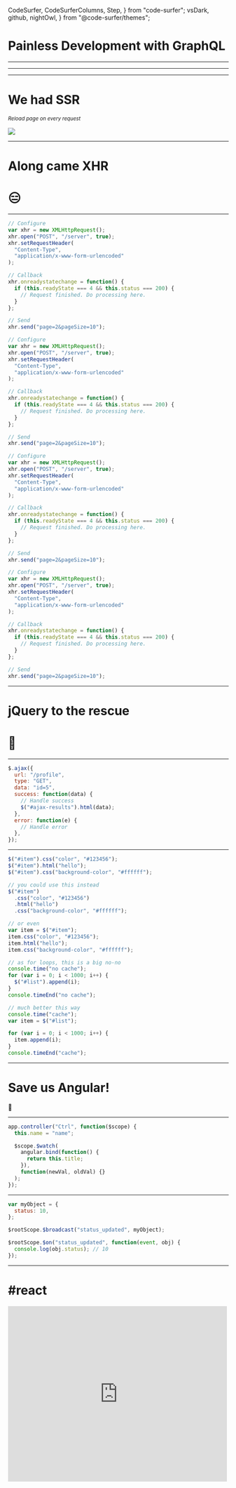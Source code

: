   CodeSurfer,
  CodeSurferColumns,
  Step,
} from "code-surfer";
  vsDark,
  github,
  nightOwl,
} from "@code-surfer/themes";


# Painless Development with GraphQL

---

<Author />

---

<TableOfContents activeStep={0} />

---

# We had SSR

<small>
  <em>Reload page on every request</em>
</small>

<Image
  src="https://sitedown.co/sites/default/files/styles/800px/public/reports/Screen%20shot%202013-11-14%20at%2010.23.34%20PM.png?itok=Yfkg1ag6"
  size={800}
/>

---

# Along came XHR

# 😑

---

<CodeSurfer>

```js title="Who remembers this?"
// Configure
var xhr = new XMLHttpRequest();
xhr.open("POST", "/server", true);
xhr.setRequestHeader(
  "Content-Type",
  "application/x-www-form-urlencoded"
);

// Callback
xhr.onreadystatechange = function() {
  if (this.readyState === 4 && this.status === 200) {
    // Request finished. Do processing here.
  }
};

// Send
xhr.send("page=2&pageSize=10");
```

```js 1:7 title="Who remembers this?"
// Configure
var xhr = new XMLHttpRequest();
xhr.open("POST", "/server", true);
xhr.setRequestHeader(
  "Content-Type",
  "application/x-www-form-urlencoded"
);

// Callback
xhr.onreadystatechange = function() {
  if (this.readyState === 4 && this.status === 200) {
    // Request finished. Do processing here.
  }
};

// Send
xhr.send("page=2&pageSize=10");
```

```js 8:15 title="Who remembers this?"
// Configure
var xhr = new XMLHttpRequest();
xhr.open("POST", "/server", true);
xhr.setRequestHeader(
  "Content-Type",
  "application/x-www-form-urlencoded"
);

// Callback
xhr.onreadystatechange = function() {
  if (this.readyState === 4 && this.status === 200) {
    // Request finished. Do processing here.
  }
};

// Send
xhr.send("page=2&pageSize=10");
```

```js 15:17 title="Who remembers this?"
// Configure
var xhr = new XMLHttpRequest();
xhr.open("POST", "/server", true);
xhr.setRequestHeader(
  "Content-Type",
  "application/x-www-form-urlencoded"
);

// Callback
xhr.onreadystatechange = function() {
  if (this.readyState === 4 && this.status === 200) {
    // Request finished. Do processing here.
  }
};

// Send
xhr.send("page=2&pageSize=10");
```

</CodeSurfer>

---

# jQuery to the rescue

# 🤯

---

<CodeSurfer>

```js title="How about this?"
$.ajax({
  url: "/profile",
  type: "GET",
  data: "id=5",
  success: function(data) {
    // Handle success
    $("#ajax-results").html(data);
  },
  error: function(e) {
    // Handle error
  },
});
```

</CodeSurfer>

---

<CodeSurfer>

```js title="But then we got this"
$("#item").css("color", "#123456");
$("#item").html("hello");
$("#item").css("background-color", "#ffffff");

// you could use this instead
$("#item")
  .css("color", "#123456")
  .html("hello")
  .css("background-color", "#ffffff");

// or even
var item = $("#item");
item.css("color", "#123456");
item.html("hello");
item.css("background-color", "#ffffff");

// as for loops, this is a big no-no
console.time("no cache");
for (var i = 0; i < 1000; i++) {
  $("#list").append(i);
}
console.timeEnd("no cache");

// much better this way
console.time("cache");
var item = $("#list");

for (var i = 0; i < 1000; i++) {
  item.append(i);
}
console.timeEnd("cache");
```

</CodeSurfer>

---

# Save us Angular!

🥺

---

<CodeSurfer>

```js title="It was amazing" subtitle="Organized code, template binding, routing, and services!"
app.controller("Ctrl", function($scope) {
  this.name = "name";

  $scope.$watch(
    angular.bind(function() {
      return this.title;
    }),
    function(newVal, oldVal) {}
  );
});
```

</CodeSurfer>

---

<CodeSurfer>

```js title="rootScope is evil" subtitle="Two-way binding is crazy"
var myObject = {
  status: 10,
};

$rootScope.$broadcast("status_updated", myObject);

$rootScope.$on("status_updated", function(event, obj) {
  console.log(obj.status); // 10
});
```

</CodeSurfer>

---

# #react

<iframe
  src="https://giphy.com/embed/l0NwKAlZzZ9pyi9fa"
  width="500"
  height="400"
  frameBorder="0"
  class="giphy-embed"
  allowFullScreen
/>

---

<CodeSurfer>

```jsx title="Mind.  Blown.  Again.    🤯"
class Username extends React.Component {
  render() {
    const { firstName, lastName } = this.props;
    return (
      <h1>
        {firstName} {lastName}
      </h1>
    );
  }
}
```

</CodeSurfer>

---

<CodeSurferColumns>

<Step>

```js title="Component"
class Profile extends React.Component {
  componentDidMount() {
    this.props.fetchProfile();
  }

  render() {
    // return JSX
  }
}

// Select data from Redux
const mapStateToProps = state => ({
  profile: state.profile,
});

// Connect Action Creators to Redux
const mapDispatchToProps = {
  fetchProfile,
};

// Connect to Redux
const ConnectedProfile = connect(
  mapStateToProps,
  mapDispatchToProps
)(Profile);

export default ConnectedProfile;
```

```js title="Actions"
// Redux Action Creators
const fetchProfileRequest = () => ({
  type: "FETCH_PROFILE_REQUEST",
  payload: {},
});

const fetchProfileSuccess = ({ profile }) => ({
  type: "FETCH_PROFILE_SUCCESS",
  payload: { profile },
});

const fetchProfileFailure = ({ error }) => ({
  type: "FETCH_PROFILE_ERROR",
  payload: { error },
});

// Redux Action
export const fetchProfile = ({ id }) => async dispatch => {
  dispatch(fetchProfileRequest());
  try {
    const profile = await profileUtils.getProfile({ id });
    fetchProfileSuccess({ profile });
  } catch (error) {
    fetchProfileFailure({ error });
  }
};
```

```js title="Reducer"
// Initial state
const initialState = {
  error: null,
  loading: false,
  profile: null,
};

export default reducer = (state = initialState, action) => {
  const { type, payload } = action;

  switch (type) {
    case "FETCH_PROFILE_REQUEST":
      return {
        ...state,
        error: null,
        loading: true,
        profile: null,
      };
    case "FETCH_PROFILE_SUCCESS":
      return {
        ...state,
        error: false,
        loading: false,
        profile: payload.profile,
      };
    case "FETCH_PROFILE_FAILURE":
      return {
        ...state,
        error: payload.error,
        loading: false,
        profile: null,
      };
    default:
      return state;
  }
};
```

</Step>

<Step>

```js 12:26 title="Component" subtitle="Connect to Redux"
// Component
class Profile extends React.Component {
  componentDidMount() {
    this.props.fetchProfile();
  }

  render() {
    // return JSX
  }
}

// Select data from Redux
const mapStateToProps = state => ({
  profile: state.profile,
});

// Connect Action Creators to Redux
const mapDispatchToProps = {
  fetchProfile,
};

// Connect to Redux
const ConnectedProfile = connect(
  mapStateToProps,
  mapDispatchToProps
)(Profile);

export default ConnectedProfile;
```

```js 15:26 title="Actions" subtitle="Higher-order async function via redux-thunk"
// Redux Action Creators
const fetchProfileRequest = () => ({
  type: "FETCH_PROFILE_REQUEST",
  payload: {},
});

const fetchProfileSuccess = ({ profile }) => ({
  type: "FETCH_PROFILE_SUCCESS",
  payload: { profile },
});

const fetchProfileFailure = ({ error }) => ({
  type: "FETCH_PROFILE_ERROR",
  payload: { error },
});

// Redux Action
export const fetchProfile = ({ id }) => async dispatch => {
  dispatch(fetchProfileRequest());
  try {
    const profile = await profileUtils.getProfile({ id });
    fetchProfileSuccess({ profile });
  } catch (error) {
    fetchProfileFailure({ error });
  }
};
```

```js 6:36 title="Reducer" subtitle="Handle state updates from dispatched events"
// Initial state
const initialState = {
  error: null,
  loading: false,
  profile: null,
};

export default reducer = (state = initialState, action) => {
  const { type, payload } = action;

  switch (type) {
    case "FETCH_PROFILE_REQUEST":
      return {
        ...state,
        error: null,
        loading: true,
        profile: null,
      };
    case "FETCH_PROFILE_SUCCESS":
      return {
        ...state,
        error: false,
        loading: false,
        profile: payload.profile,
      };
    case "FETCH_PROFILE_FAILURE":
      return {
        ...state,
        error: payload.error,
        loading: false,
        profile: null,
      };
    default:
      return state;
  }
};
```

</Step>

</CodeSurferColumns>

---

# Same fundamental problems

- Consume APIs

- Manage frontend state

- Keep moving forward

---

<TableOfContents activeStep={1} />

---

# GraphQL

Spec released by Facebook in 2015

- Shift to mobile

- High network usage

- Interconnected data

- [Interview with Lee Byron (Co-creator GraphQL)](https://nordicapis.com/interview-with-graphql-co-creator-lee-byron/)

---

# It's a spec, not code

---

# Shift to mobile

- News Feed on iOS app

- Less powerful devices

- Flaky networks

---

# High network usage

<CodeSurferColumns>

<Step>

```js title="REST Request /profile"
{
  id: 1,
  age: 29,
  firstName: 'John',
  lastName: 'Smith',
  nationality: 'Canadian',
  mothersMaidenName: 'Johnson',
  fathersFirstPet: 'Goldy the goldfish',
  email: 'john.smith@email.com',
  interests: ['Skiing', 'Comic Books'],
  profilePictureUrl: 'https://thispersondoesnotexist.com/',
  relationshipStatus: {
    status: "its_complicated",
    partner: {
      firstName: 'Jessica',
      lastname: 'Thompson',
      age: 30,
      nationality: 'American'
    }
  }
}
```

```js title="What we actually need"
{
  id: 1,
  firstName: 'John',
  lastName: 'Smith',
  profilePictureUrl: 'https://thispersondoesnotexist.com/'
}
```

<SimpleProfilePlaceholder />

</Step>

</CodeSurferColumns>

---

# Interconnected data

<CodeSurferColumns>

<Step>

```js title="GET /users"
[
  { id: 1, firstName: "John" },
  { id: 2, firstName: "Sarah" },
  { id: 3, firstName: "Julia" },
];
```

```js title="GET /blog-posts"
[
  { id: 1, authorId: 2 },
  { id: 2, authorId: 2 },
  { id: 3, authorId: 3 },
];
```

```js title="Connect" subtitle="This isn't just annoying, it can have runtime perf issues"
const getUserProfileForBlogPost = postId => {
  // Traverse Blog Posts
  const author = blogPosts.find(post => post.id === postId);

  // Traverse users
  const user = users.find(user => user.id === author.id);

  return user;
};
```

</Step>

</CodeSurferColumns>

---

# Other problems too!

Developer Communication

<iframe
  src="https://giphy.com/embed/9xm2Ihyd7Mmy7nbCu7"
  width="700"
  height="500"
  frameBorder="0"
  class="giphy-embed"
  allowFullScreen
/>

---

# Other problems too!

Documentation

<iframe
  src="https://giphy.com/embed/iGvWZBfhOmBKEtWJmF"
  width="500"
  height="500"
  frameBorder="0"
  class="giphy-embed"
  allowFullScreen
/>

---

# GraphQL can help

---

<TableOfContents activeStep={2} />

---

# Core Tenets

- One endpoint

- Query connected data

- Strongly enforced contract

---

<OneEndpoint />

---

# GraphQL Schema (Backend)

- TypeDefs

- Resolvers

---

# TypeDefs

The definition of what a GraphQL API exposes

- Input Types

- Output Types

- Queries (GET)

- Mutations (PUT, PATCH, POST, DELETE)

---

<CodeSurferColumns>

<Step>

```js title="TypeDefs"
type User {
  id: ID!
  firstName: String!
  lastName: String!
}
```

```js title="Client"
// Nothing yet
```

</Step>

<Step>

```js title="TypeDefs"
type User {
  id: ID!
  age: Int
  firstName: String!
  lastName: String!
  fullName: String!
}
```

```js title="Client"
// Nothing yet
```

</Step>

<Step>

```js title="TypeDefs"
type User {
  id: ID!
  age: Int
  firstName: String!
  lastName: String!
  fullName: String!
}

type BlogPost {
  id: ID!
  title: String!
  content: String!
}
```

```js title="Client"
// Nothing yet
```

</Step>

<Step>

```js title="TypeDefs"
type User {
  id: ID!
  age: Int
  blogPosts: [BlogPost]!
  firstName: String!
  lastName: String!
  fullName: String!
}

type BlogPost {
  id: ID!
  author: User!
  title: String!
  content: String!
}
```

```js title="Client"
// Nothing yet
```

</Step>

<Step>

```js title="TypeDefs"
type User {
  id: ID!
  age: Int
  blogPosts: [BlogPost]!
  firstName: String!
  lastName: String!
  fullName: String!
}

type BlogPost {
  id: ID!
  author: User!
  title: String!
  content: String!
}

type Query {
  author(id: ID!): User!
}
```

```js title="Client"
query {
  author(id: 1) {
    fullName
  }
}
```

</Step>

<Step>

```js 4 title="TypeDefs"
type User {
  id: ID!
  age: Int
  blogPosts: [BlogPost]!
  firstName: String!
  lastName: String!
  fullName: String!
}

type BlogPost {
  id: ID!
  author: User!
  title: String!
  content: String!
}

type Query {
  author(id: ID!): User!
}
```

```js title="Client"
query {
  author(id: 1) {
    fullName
    blogPosts {
      title
    }
  }
}
```

</Step>

<Step>

```js 4 title="TypeDefs"
type User {
  id: ID!
  age: Int
  blogPosts: [BlogPost]!
  firstName: String!
  lastName: String!
  fullName: String!
}

type BlogPost {
  id: ID!
  author: User!
  title: String!
  content: String!
}

type Query {
  author(id: ID!): User!
}
```

```js title="Client"
query {
  author(id: 1) {
    fullName
    blogPosts {
      title
    }
  }
}

// Results
{
  author: {
    fullName: 'John Smith',
    blogPosts: [
      { title: 'Software Development 101' },
      { title: 'Software Development 102' }
    ]
  }
}
```

</Step>

<Step>

```js title="TypeDefs"
type User {
  id: ID!
  age: Int
  blogPosts: [BlogPost]!
  firstName: String!
  lastName: String!
  fullName: String!
}

type BlogPost {
  id: ID!
  author: User!
  title: String!
  content: String!
}

type Query {
  author(id: ID!): User!
  blogPost(id: ID!): BlogPost!
}
```

```js title="Client"
query {
  blogPost(id: 1) {
    title
    author {
      age
      lastName
    }
  }
}

// Results
{
  blogPost: {
    title: 'Software Development 101'
    author: {
      age: 29,
      lastName: 'Smith'
    }
  }
}
```

</Step>

<Step>

```js title="TypeDefs"
type User {
  id: ID!
  age: Int
  blogPosts: [BlogPost]!
  firstName: String!
  lastName: String!
  fullName: String!
}

type BlogPost {
  id: ID!
  author: User!
  title: String!
  content: String!
}

type Query {
  author(id: ID!): User!
  blogPost(id: ID!): BlogPost!
}

type Mutation {
  updateBlogPost(????): BlogPost!
}
```

```js title="Client"
// Nothing here yet
```

</Step>

<Step>

```js title="TypeDefs"
type User {
  id: ID!
  age: Int
  blogPosts: [BlogPost]!
  firstName: String!
  lastName: String!
  fullName: String!
}

type BlogPost {
  id: ID!
  author: User!
  title: String!
  content: String!
}

type Query {
  author(id: ID!): User!
  blogPost(id: ID!): BlogPost!
}
```

```js title="Client"
query {
  blogPost(id: 1) {
    title
    author {
      age
      lastName
    }
  }
}

// Results
{
  blogPost: {
    title: 'Software Development 101',
    author: {
      age: 29,
      lastName: 'Smith'
    }
  }
}
```

</Step>

<Step>

```js title="TypeDefs"
type User {
  id: ID!
  age: Int
  blogPosts: [BlogPost]!
  firstName: String!
  lastName: String!
  fullName: String!
}

type BlogPost {
  id: ID!
  author: User!
  title: String!
  content: String!
}

type Query {
  author(id: ID!): User!
  blogPost(id: ID!): BlogPost!
}

input UpdateBlogPostInput {
  id: ID!
  title: String
  content: String
}

type Mutation {
  updateBlogPost(input: UpdateBlogPostInput!): BlogPost!
}
```

```js title="Client"
mutation {
  updateBlogPost(input: { id: 1, title: "This is a new title" }) {
    title
    id
  }
}

// Results
{
  blogPost: {
    id: 1
    title: 'This is a new title'
  }
}
```

</Step>

</CodeSurferColumns>

---

# Not magic

Because we need to write `resolvers`

---

<CodeSurferColumns>

<Step>

```js title="TypeDefs"
type User {
  id: ID!
  age: Int
  blogPosts: [BlogPost]!
  firstName: String!
  lastName: String!
  fullName: String!
}

type BlogPost {
  id: ID!
  author: User!
  title: String!
  content: String!
}

type Query {
  author(id: ID!): User!
  blogPost(id: ID!): BlogPost!
}

input UpdateBlogPostInput {
  id: ID!
  title: String
  content: String
}

type Mutation {
  updateBlogPost(input: UpdateBlogPostInput!): BlogPost!
}
```

```js title="Resolvers"
const resolvers = {
  Query: {
    author: async (parent, args, context, info) => {
      const user = await UserModel.findById(args.id);
      return user;
    },
    blogPost: async (parent, args, context, info) => {
      const blogPost = await BlogPostModel.findById(
        args.id
      );
      return blogPost;
    },
  },
};
```

</Step>

<Step>

```js title="TypeDefs"
type User {
  id: ID!
  age: Int
  blogPosts: [BlogPost]!
  firstName: String!
  lastName: String!
  fullName: String!
}

type BlogPost {
  id: ID!
  author: User!
  title: String!
  content: String!
}

type Query {
  author(id: ID!): User!
  blogPost(id: ID!): BlogPost!
}

input UpdateBlogPostInput {
  id: ID!
  title: String
  content: String
}

type Mutation {
  updateBlogPost(input: UpdateBlogPostInput!): BlogPost!
}
```

```js title="Resolvers"
const resolvers = {
  User: {
    fullName: (parent, args, context, info) =>
      `${parent.firstName} ${parent.lastName}`,
    blogPosts: async (parent, args, context, info) => {
      return await BlogPostModel.find({ authorId: parent.id })
    }
  },
  BlogPost: {
    author: (parent) => {
      return await UserModel.findById(parent.authorId)
    }
  },
  Query: {
    author: async (parent, args, context, info) => {
      const user = await UserModel.findById(args.id);
      return user;
    },
    blogPost: async (parent, args, context, info) => {
      const blogPost = await BlogPostModel.findById(
        args.id
      );
      return blogPost;
    },
  },
};
```

</Step>

<Step>

```js title="TypeDefs"
type User {
  id: ID!
  age: Int
  blogPosts: [BlogPost]!
  firstName: String!
  lastName: String!
  fullName: String!
}

type BlogPost {
  id: ID!
  author: User!
  title: String!
  content: String!
}

type Query {
  author(id: ID!): User!
  blogPost(id: ID!): BlogPost!
}

input UpdateBlogPostInput {
  id: ID!
  title: String
  content: String
}

type Mutation {
  updateBlogPost(input: UpdateBlogPostInput!): BlogPost!
}
```

```js title="Resolvers"
const resolvers = {
  User: {
    fullName: (parent, args, context, info) =>
      `${parent.firstName} ${parent.lastName}`,
    blogPosts: async (parent, args, context, info) => {
      return await BlogPostModel.find({ authorId: parent.id })
    }
  },
  BlogPost: {
    author: (parent) => {
      return await UserModel.findById(parent.authorId)
    }
  },
  Query: {
    author: async (parent, args, context, info) => {
      const user = await UserModel.findById(args.id);
      return user;
    },
    blogPost: async (parent, args, context, info) => {
      const blogPost = await BlogPostModel.findById(
        args.id
      );
      return blogPost;
    },
  },
  Mutation: {
    updateBlogPost: () => {
      // Code to update a blog post
    }
  }
};
```

</Step>

</CodeSurferColumns>

---

# TypeDefs + Resolvers = Schema

- Enforce a strict contract

- Consumer-focused

---

# A whole bunch of other stuff

- Enums, Directives, Scalars, Unions, Interfaces, Subscriptions

- Authentication, Authorization, Cost Analysis

---

<TableOfContents activeStep={3} />
